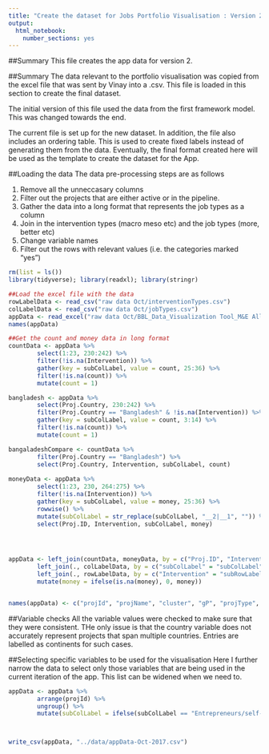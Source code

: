```yaml
---
title: "Create the dataset for Jobs Portfolio Visualisation : Version 2"
output: 
  html_notebook: 
    number_sections: yes
---
```

##Summary
This file creates the app data for version 2.

##Summary
The data relevant to the portfolio visualisation was copied from the excel file that was sent by Vinay into a .csv. This file is loaded in this section to create the final dataset.

The initial version of this file used the data from the first framework model. This was changed towards the end. 

The current file is set up for the new dataset. In addition, the file also includes an ordering table. This is used to create fixed labels instead of generating them from the data. Eventually, the final format created here will be used as the template to create the dataset for the App.

##Loading the data
The data pre-processing steps are as follows

1. Remove all the unneccasary columns
2. Filter out the projects that are either active or in the pipeline.
3. Gather the data into a long format that represents the job types as a column
4. Join in the intervention types (macro meso etc) and the job types (more, better etc)
5. Change variable names
6. Filter out the rows with relevant values (i.e. the categories marked "yes")

```r
rm(list = ls())
library(tidyverse); library(readxl); library(stringr)

##Load the excel file with the data
rowLabelData <- read_csv("raw data Oct/interventionTypes.csv")
colLabelData <- read_csv("raw data Oct/jobTypes.csv")
appData <- read_excel("raw data Oct/BBL_Data_Visualization Tool_M&E All Outputs.xlsx", sheet = "M & E_Outputs", skip = 2)
names(appData)

##Get the count and money data in long format
countData <- appData %>% 
        select(1:23, 230:242) %>% 
        filter(!is.na(Intervention)) %>% 
        gather(key = subColLabel, value = count, 25:36) %>% 
        filter(!is.na(count)) %>% 
        mutate(count = 1)

bangladesh <- appData %>% 
        select(Proj.Country, 230:242) %>% 
        filter(Proj.Country == "Bangladesh" & !is.na(Intervention)) %>% 
        gather(key = subColLabel, value = count, 3:14) %>% 
        filter(!is.na(count)) %>% 
        mutate(count = 1)

bangaladeshCompare <- countData %>% 
        filter(Proj.Country == "Bangladesh") %>% 
        select(Proj.Country, Intervention, subColLabel, count)
        
moneyData <- appData %>% 
        select(1:23, 230, 264:275) %>% 
        filter(!is.na(Intervention)) %>% 
        gather(key = subColLabel, value = money, 25:36) %>% 
        rowwise() %>% 
        mutate(subColLabel = str_replace(subColLabel, "__2|__1", "")) %>% 
        select(Proj.ID, Intervention, subColLabel, money)




appData <- left_join(countData, moneyData, by = c("Proj.ID", "Intervention", "subColLabel")) %>% 
        left_join(., colLabelData, by = c("subColLabel" = "subColLabel")) %>% 
        left_join(., rowLabelData, by = c("Intervention" = "subRowLabel")) %>% 
        mutate(money = ifelse(is.na(money), 0, money))


names(appData) <- c("projId", "projName", "cluster", "gP", "projType", "projFY", "projApproval", "projRegion", "projCountry", "countryClassification", "IBRDCommit", "IDACommit", "totalCommit", "projProductLineKey", "projProductLine", "projOutputKey", "projOutputType", "projStatus", "projContribGPs", "projCCSA", "objective", "description", "projURL", "subRowLabel", "subColLabel", "count", "money","mainColLabel", "mainRowLabel")


```

##Variable checks
All the variable values were checked to make sure that they were consistent. THe only issue is that the country variable does not accurately represent projects that span multiple countries. Entries are labelled as continents for such cases.

##Selecting specific variables to be used for the visualisation
Here I further narrow the data to select only those variables that are being used in the current iteration of the app. This list can be widened when we need to.

```r
appData <- appData %>%
        arrange(projId) %>% 
        ungroup() %>%
        mutate(subColLabel = ifelse(subColLabel == "Entrepreneurs/self-employed", "Entrepreneurs/ self-employed", subColLabel))



write_csv(appData, "../data/appData-Oct-2017.csv")

```
